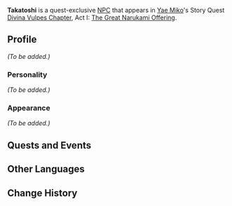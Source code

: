 {{Meta
<!-- Remove this template after adding the missing info -->
|missing_NPC_profile  = yes
}}
{{Character Infobox
|type             = Quest NPC
|image            = NPC Takatoshi.png
|region           = Inazuma
}}
'''Takatoshi''' is a quest-exclusive [[NPC]] that appears in [[Yae Miko]]'s Story Quest [[Divina Vulpes Chapter]], Act I: [[The Great Narukami Offering]].
<!--
==Location==
<gallery>
NPC Location Takatoshi.png|Takatoshi's location
NPC Location Takatoshi Context.png|Additional context
</gallery>
-->
==Profile==
<!-- detailed story/lore information goes here -->
''(To be added.)''

===Personality===
''(To be added.)''

===Appearance===
''(To be added.)''

==Quests and Events==
{{Quests and Events}}

==Other Languages==
{{Other Languages
|default_hidden = 1
|en      = Takatoshi
|zhs     = 孝利
|zhs_rm  = Xiàolì
|zht     = 孝利
|zht_rm  = Xiàolì
|ja      = 孝利
|ja_rm   = Takatoshi
|ko      = 타카토시
|ko_rm   = Takatosi
|es      = Takatoshi
|fr      = Takatoshi
|ru      = Такатоси
|th      = Takatoshi
|vi      = Takatoshi
|de      = Takatoshi
|id      = Takatoshi
|pt      = Takatoshi
|tr      = Takatoshi
|it      = Takatoshi
}}

==Change History==
{{Change History|2.5}}